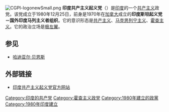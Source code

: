 [[File:CGPI-logonewSmall.png|thumb]]
'''印度共产主义起义党'''（{{lang-en|Communist Ghadar Party of India}}）是[[印度|印度]]的一个[[共产主义|共产主义]]政党。该党成立于1980年12月25日，前身是1970年在[[加拿大|加拿大]]成立的'''印度斯坦起义党－国外印度马列主义者组织'''。它的意识形态是[[共产主义|共产主义]]、[[马克思列宁主义|马克思列宁主义]]、[[霍查主义|霍查主义]]。它的政治立场是[[极左翼|极左翼]]。

==参见==
*[[哈迪亚尔·贝恩斯|哈迪亚尔·贝恩斯]]

==外部链接==
*[http://www.cgpi.org 印度共产主义起义党官方网站] {{Wayback|url=http://www.cgpi.org/ |date=20200707203413 }}

[[Category:印度的共产党|Category:印度的共产党]]
[[Category:霍查主义政党|Category:霍查主义政党]]
[[Category:1980年建立的政黨|Category:1980年建立的政黨]]
[[Category:1980年印度建立|Category:1980年印度建立]]